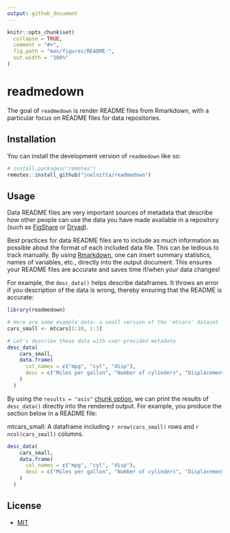 ```yaml
---
output: github_document
---
```


<!-- README.md is generated from README.Rmd. Please edit that file -->

```r
knitr::opts_chunk$set(
  collapse = TRUE,
  comment = "#>",
  fig.path = "man/figures/README-",
  out.width = "100%"
)
```

# readmedown

<!-- badges: start -->
<!-- badges: end -->

The goal of `readmedown` is render README files from Rmarkdown, with a particular focus on README files for data repositories.

## Installation

You can install the development version of `readmedown` like so:

``` r
# install.packages("remotes")
remotes::install_github("joelnitta/readmedown")
```

## Usage

Data README files are very important sources of metadata that describe how other people can use the data you have made available in a repository (such as [FigShare](https://figshare.com/) or [Dryad](https://datadryad.org/stash)).

Best practices for data README files are to include as much information as possible about the format of each included data file. This can be tedious to track manually. By using [Rmarkdown](https://bookdown.org/yihui/rmarkdown/), one can insert summary statistics, names of variables, etc., directly into the output document. This ensures your README files are accurate and saves time if/when your data changes!

For example, the `desc_data()` helps describe dataframes. It throws an error if you description of the data is wrong, thereby ensuring that the README is accurate:

```r
library(readmedown)

# Here are some example data: a small version of the 'mtcars' dataset
cars_small <- mtcars[1:10, 1:3]

# Let's describe these data with user-provided metadata
desc_data(
    cars_small,
    data.frame(
      col_names = c("mpg", "cyl", "disp"),
      desc = c("Miles per gallon", "Number of cylinders", "Displacement")
    )
  )
```


By using the `results = "asis"` [chunk option](https://yihui.org/knitr/options/), we can print the results of `desc_data()` directly into the rendered output. For example, you produce the section below in a README file:

mtcars_small: A dataframe including `r nrow(cars_small)` rows and `r ncol(cars_small)` columns.

```r
desc_data(
    cars_small,
    data.frame(
      col_names = c("mpg", "cyl", "disp"),
      desc = c("Miles per gallon", "Number of cylinders", "Displacement")
    )
  )
```

## License

- [MIT](LICENSE.md)
